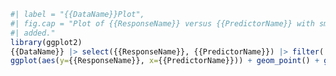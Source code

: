 
```r
#| label = "{{DataName}}Plot",
#| fig.cap = "Plot of {{ResponseName}} versus {{PredictorName}} with smoother
#| added."
library(ggplot2)
{{DataName}} |> select({{ResponseName}}, {{PredictorName}}) |> filter(!is.na({{ResponseName}}), !is.na({{PredictorName}})) |>
ggplot(aes(y={{ResponseName}}, x={{PredictorName}})) + geom_point() + geom_smooth()
```


